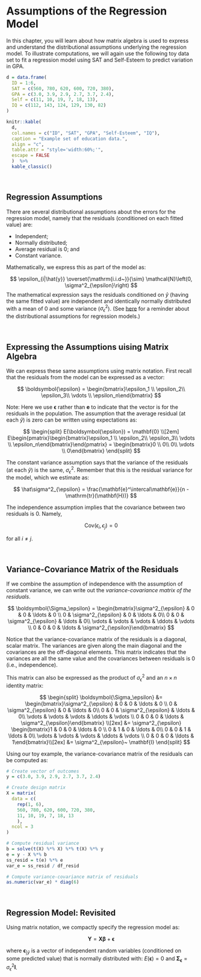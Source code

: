 # Assumptions of the Regression Model

In this chapter, you will learn about how matrix algebra is used to express and understand the distributional assumptions underlying the regression model. To illustrate computations, we will again use the following toy data set to fit a regression model using SAT and Self-Esteem to predict variation in GPA.


```r
d = data.frame(
  ID = 1:6,
  SAT = c(560, 780, 620, 600, 720, 380),
  GPA = c(3.0, 3.9, 2.9, 2.7, 3.7, 2.4),
  Self = c(11, 10, 19, 7, 18, 13),
  IQ = c(112, 143, 124, 129, 130, 82)
)

knitr::kable(
  d, 
  col.names = c("ID", "SAT", "GPA", "Self-Esteem", "IQ"),
  caption = "Example set of education data.",
  align = "c",
  table.attr = "style='width:60%;'",
  escape = FALSE
  )  %>%
  kable_classic()
```

<br />


## Regression Assumptions

There are several distributional assumptions about the errors for the regression model, namely that the residuals (conditioned on each fitted value) are:

- Independent;
- Normally distributed;
- Average residual is 0; and
- Constant variance.

Mathematically, we express this as part of the model as:

$$
\epsilon_{i|\hat{y}} \overset{\mathrm{i.i.d~}}{\sim} \mathcal{N}\left(0, \sigma^2_{\epsilon}\right)
$$
The mathematical expression says the residuals conditioned on $\hat{y}$ (having the same fitted value) are independent and identically normally distributed with a mean of 0 and some variance ($\sigma^2_{\epsilon}$). (See [here](https://zief0002.github.io/modeling/assumptions.html) for a reminder about the distributional assumptions for regression models.)

<br />


## Expressing the Assumptions uising Matrix Algebra

We can express these same assumptions using matrix notation. First recall that the residuals from the model can be expressed as a vector:

$$
\boldsymbol{\epsilon} = \begin{bmatrix}\epsilon_1 \\ \epsilon_2\\ \epsilon_3\\ \vdots \\ \epsilon_n\end{bmatrix}
$$

Note: Here we use $\boldsymbol{\epsilon}$ rather than **e** to indicate that the vector is for the residuals in the population. The assumption that the average residual (at each $\hat{y}$) is zero can be written using expectations as:

$$
\begin{split}
E(\boldsymbol{\epsilon}) = \mathbf{0} \\[2em]
E\begin{pmatrix}\begin{bmatrix}\epsilon_1 \\ \epsilon_2\\ \epsilon_3\\ \vdots \\ \epsilon_n\end{bmatrix}\end{pmatrix} = \begin{bmatrix}0 \\ 0\\ 0\\ \vdots \\ 0\end{bmatrix}
\end{split}
$$

The constant variance assumption says that the variance of the residuals (at each $\hat{y}$) is the same, $\sigma^2_{\epsilon}$. Remember that this is the residual variance for the model, which we estimate as:

$$
\hat\sigma^2_{\epsilon} = \frac{\mathbf{e}^\intercal\mathbf{e}}{n - \mathrm{tr}(\mathbf{H})}
$$



The independence assumption implies that the covariance between two residuals is 0. Namely,

$$
\mathrm{Cov}(\epsilon_i, \epsilon_j) = 0
$$

for all $i\neq j$. 

<br />

## Variance-Covariance Matrix of the Residuals

If we combine the assumption of independence with the assumption of constant variance, we can write out the *variance-covariance matrix of the residuals*.

$$
\boldsymbol{\Sigma_\epsilon} = \begin{bmatrix}\sigma^2_{\epsilon} & 0 & 0 & \ldots & 0 \\ 0 & \sigma^2_{\epsilon} & 0 & \ldots & 0\\ 0 & 0 & \sigma^2_{\epsilon} & \ldots & 0\\ \vdots & \vdots & \vdots & \ddots & \vdots \\ 0 & 0 & 0 & \ldots & \sigma^2_{\epsilon}\end{bmatrix}
$$

Notice that the variance-covariance matrix of the residuals is a diagonal, scalar matrix. The variances are given along the main diagonal and the covariances are the off-diagonal elements. This matrix indicates that the variances are all the same value and the covariances between residuals is 0 (i.e., independence).

This matrix can also be expressed as the product of $\sigma^2_{\epsilon}$ and an $n \times n$ identity matrix:

$$
\begin{split}
\boldsymbol{\Sigma_\epsilon}  &= \begin{bmatrix}\sigma^2_{\epsilon} & 0 & 0 & \ldots & 0 \\ 0 & \sigma^2_{\epsilon} & 0 & \ldots & 0\\ 0 & 0 & \sigma^2_{\epsilon} & \ldots & 0\\ \vdots & \vdots & \vdots & \ddots & \vdots \\ 0 & 0 & 0 & \ldots & \sigma^2_{\epsilon}\end{bmatrix} \\[2ex]
&= \sigma^2_{\epsilon} \begin{bmatrix}1 & 0 & 0 & \ldots & 0 \\ 0 & 1 & 0 & \ldots & 0\\ 0 & 0 & 1 & \ldots & 0\\ \vdots & \vdots & \vdots & \ddots & \vdots \\ 0 & 0 & 0 & \ldots & 1\end{bmatrix}\\[2ex]
&= \sigma^2_{\epsilon}~ \mathbf{I}
\end{split}
$$


Using our toy example, the variance-covariance matrix of the residuals can be computed as:

```r
# Create vector of outcomes
y = c(3.0, 3.9, 2.9, 2.7, 3.7, 2.4)

# Create design matrix
X = matrix(
  data = c(
    rep(1, 6),
    560, 780, 620, 600, 720, 380, 
    11, 10, 19, 7, 18, 13
    ),
  ncol = 3
)

# Compute residual variance
b = solve(t(X) %*% X) %*% t(X) %*% y
e = y - X %*% b
ss_resid = t(e) %*% e
var_e = ss_resid / df_resid

# Compute variance-covariance matrix of residuals
as.numeric(var_e) * diag(6)
```

<br />

## Regression Model: Revisited

Using matrix notation, we compactly specify the regression model as:


$$
\mathbf{Y} = \mathbf{X}\boldsymbol{\beta} + \boldsymbol{\epsilon}
$$

where $\boldsymbol{\epsilon}_{\vert\hat{y}}$ is a vector of independent random variables (conditioned on some predicted value) that is normally distributed with: $E(\boldsymbol{\epsilon})=0$ and $\boldsymbol{\Sigma_\epsilon}= \sigma^2_{\epsilon}\mathbf{I}$. 



<br />
